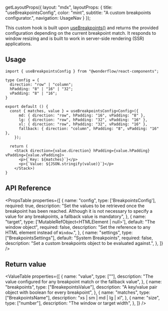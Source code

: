 
  getLayoutProps({
    layout: "mdx",
    layoutProps: {
      title: "useBreakpointsConfig",
      color: "mint",
      subtitle: "A custom breakpoints configurator.",
      navigation: UsageNav
    }
  });

This custom hook is built upon [useBreakpoints()](https://design.wonderflow.ai/get-started/documentation/develop/hooks/useBreakpoints) and returns the provided configuration depending on the current breakpoint match. It responds to window resizing and is built to work in server-side rendering (SSR) applications.

## Usage

```tsx lines="1, 3-7, 10-15"
import { useBreakpointsConfig } from "@wonderflow/react-components";

type Config = {
  direction: "row" | "column";
  hPadding: "8" | "16" | "32";
  vPadding: "8" | "16";
}

export default () {
  const { matches, value } = useBreakpointsConfig<Config>({
      md: { direction: "row", hPadding: "16", vPadding: "8" },
      lg: { direction: "row", hPadding: "32", vPadding: "16" },
      xl: { direction: "row", hPadding: "32", vPadding: "16" },
      fallback: { direction: "column", hPadding: "8", vPadding: "16" },
    });

  return (
    <Stack direction={value.direction} hPadding={value.hPadding} vPadding={value.vPadding}>
      <p>{`Key: ${matches}`}</p>
      <p>{`Value: ${JSON.stringify(value)}`}</p>
    </Stack>)
}
```
## API Reference

<PropsTable
  properties={[
    {
      name: "config",
      type: ['BreakpointsConfig<T>'],
      required: true,
      description: "Set the values to be retrieved once the breakpoint has been reached. Although it is not necessary to specify a value for any breakpoints, a fallback value is mandatory",
    },
    {
      name: "target",
      type: ['MutableRefObject<HTMLElement | null>'],
      default: "The window object",
      required: false,
      description: "Set the reference to any HTML element instead of `Window`.",
    },
    {
      name: "settings",
      type: ["BreakpointsSettings"],
      default: "System Breakpoints",
      required: false,
      description: "Set a custom breakpoints object to be evaluated against.",
    },
  ]}
/>

## Return value

<ValueTable
  properties={[
    {
      name: "value",
      type: ["<T>"],
      description: "The value configured for any breakpoint match or the fallback value",
    },
    {
      name: "breakpoints",
      type: ["BreakepointsValue"],
      description: "A key/value pair object with boolean for every breakpoint",
    },
    {
      name: "matches",
      type: ["BreakpointsName"],
      description: "xs | sm | md | lg | xl",
    },
    {
      name: "size",
      type: ["number"],
      description: "The window or target width",
    },
  ]}
/>

